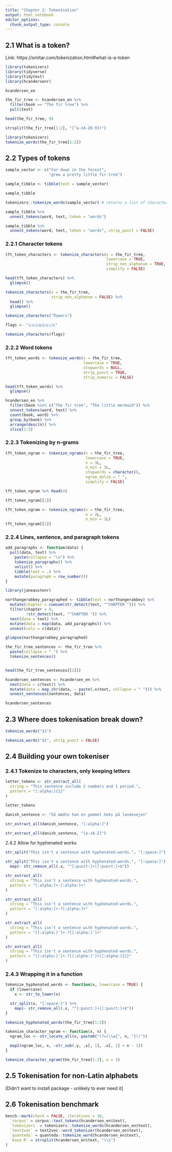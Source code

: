 ```yaml
---
title: "Chapter 2: Tokenisation"
output: html_notebook
editor_options: 
  chunk_output_type: console
---
```


## 2.1 What is a token?

Link: https://smltar.com/tokenization.html#what-is-a-token

```r
library(tokenizers)
library(tidyverse)
library(tidytext)
library(hcandersenr)

hcandersen_en

```

```r

the_fir_tree <- hcandersen_en %>%
  filter(book == "The fir tree") %>%
  pull(text)

head(the_fir_tree, 9)
```

```r
strsplit(the_fir_tree[1:2], "[^a-zA-Z0-9]+")
```

```r
library(tokenizers)
tokenize_words(the_fir_tree[1:2])
```

## 2.2 Types of tokens


```r
sample_vector <- c("Far down in the forest",
                   "grew a pretty little fir-tree")

sample_tibble <- tibble(text = sample_vector)

sample_tibble
```


```r
tokenizers::tokenize_words(sample_vector) # returns a list of character vectors
```

```r
sample_tibble %>%
  unnest_tokens(word, text, token = "words")
```

```r
sample_tibble %>%
  unnest_tokens(word, text, token = "words", strip_punct = FALSE)
```

### 2.2.1 Character tokens

```r
tft_token_characters <- tokenize_characters(x = the_fir_tree,
                                            lowercase = TRUE,
                                            strip_non_alphanum = TRUE,
                                            simplify = FALSE)

head(tft_token_characters) %>%
  glimpse()
```

```r
tokenize_characters(x = the_fir_tree,
                    strip_non_alphanum = FALSE) %>%
  head() %>%
  glimpse()
```

```r
tokenize_characters("ﬂowers")
```

```r
flags <- "🇨🇦🇦🇶🇪🇺🇯🇵"

tokenize_characters(flags)
```
### 2.2.2 Word tokens

```r
tft_token_words <- tokenize_words(x = the_fir_tree,
                                  lowercase = TRUE,
                                  stopwords = NULL,
                                  strip_punct = TRUE,
                                  strip_numeric = FALSE)
```


```r
head(tft_token_words) %>%
  glimpse()
```

```r
hcandersen_en %>%
  filter(book %in% c("The fir tree", "The little mermaid")) %>%
  unnest_tokens(word, text) %>%
  count(book, word) %>%
  group_by(book) %>%
  arrange(desc(n)) %>%
  slice(1:5)
```

### 2.2.3 Tokenizing by n-grams

```r
tft_token_ngram <- tokenize_ngrams(x = the_fir_tree,
                                   lowercase = TRUE,
                                   n = 3L,
                                   n_min = 3L,
                                   stopwords = character(),
                                   ngram_delim = " ",
                                   simplify = FALSE)

tft_token_ngram %>% head(4)
```
```r
tft_token_ngram[[1]]
```

```r
tft_token_ngram <- tokenize_ngrams(x = the_fir_tree,
                                   n = 2L,
                                   n_min = 1L)
tft_token_ngram[[1]]
```


### 2.2.4 Lines, sentence, and paragraph tokens

```r
add_paragraphs <- function(data) {
  pull(data, text) %>%
    paste(collapse = "\n") %>%
    tokenize_paragraphs() %>%
    unlist() %>%
    tibble(text = .) %>%
    mutate(paragraph = row_number())
}
```

```r
library(janeaustenr)

northangerabbey_paragraphed <- tibble(text = northangerabbey) %>%
  mutate(chapter = cumsum(str_detect(text, "^CHAPTER "))) %>%
  filter(chapter > 0,
         !str_detect(text, "^CHAPTER ")) %>%
  nest(data = text) %>%
  mutate(data = map(data, add_paragraphs)) %>%
  unnest(cols = c(data))

glimpse(northangerabbey_paragraphed)
```
```r
the_fir_tree_sentences <- the_fir_tree %>%
  paste(collapse = " ") %>%
  tokenize_sentences()


head(the_fir_tree_sentences[[1]])
```

```r
hcandersen_sentences <- hcandersen_en %>%
  nest(data = c(text)) %>%
  mutate(data = map_chr(data, ~ paste(.x$text, collapse = " "))) %>%
  unnest_sentences(sentences, data)

hcandersen_sentences
```

## 2.3 Where does tokenisation break down?

```r
tokenize_words("$1")
```
```r
tokenize_words("$1", strip_punct = FALSE)
```

## 2.4 Building your own tokeniser

### 2.4.1  Tokenize to characters, only keeping letters


```r
letter_tokens <- str_extract_all(
  string = "This sentence include 2 numbers and 1 period.",
  pattern = "[:alpha:]{1}"
)

letter_tokens
```

```r
danish_sentence <- "Så mødte han en gammel heks på landevejen"

str_extract_all(danish_sentence, "[:alpha:]")
```

```r
str_extract_all(danish_sentence, "[a-zA-Z]")
```

2.4.2 Allow for hyphenated works

```r
str_split("This isn't a sentence with hyphenated-words.", "[:space:]")
```

```r
str_split("This isn't a sentence with hyphenated-words.", "[:space:]") %>%
  map(~ str_remove_all(.x, "^[:punct:]+|[:punct:]+$"))
```

```r
str_extract_all(
  string = "This isn't a sentence with hyphenated-words.",
  pattern = "[:alpha:]+-[:alpha:]+"
)
```

```r
str_extract_all(
  string = "This isn't a sentence with hyphenated-words.",
  pattern = "[:alpha:]+-?[:alpha:]+"
)
```

```r
str_extract_all(
  string = "This isn't a sentence with hyphenated-words.",
  pattern = "[[:alpha:]']+-?[[:alpha:]']+"
)
```

```r
str_extract_all(
  string = "This isn't a sentence with hyphenated-words.",
  pattern = "[[:alpha:]']+-?[[:alpha:]']+|[:alpha:]{1}"
)
```

### 2.4.3 Wrapping it in a function

```r
tokenize_hyphenated_words <- function(x, lowercase = TRUE) {
  if (lowercase)
    x <- str_to_lower(x)

  str_split(x, "[:space:]") %>%
    map(~ str_remove_all(.x, "^[:punct:]+|[:punct:]+$"))
}

tokenize_hyphenated_words(the_fir_tree[1:3])
```

```r
tokenize_character_ngram <- function(x, n) {
  ngram_loc <- str_locate_all(x, paste0("(?=(\\w{", n, "}))"))

  map2(ngram_loc, x, ~str_sub(.y, .x[, 1], .x[, 1] + n - 1))
}

tokenize_character_ngram(the_fir_tree[1:3], n = 3)
```

## 2.5 Tokenisation for non-Latin alphabets

[Didn't want to install package - unlikely to ever need it]

## 2.6 Tokenisation benchmark

```r
bench::mark(check = FALSE, iterations = 10,
  `corpus` = corpus::text_tokens(hcandersen_en$text),
  `tokenizers` = tokenizers::tokenize_words(hcandersen_en$text),
  `text2vec` = text2vec::word_tokenizer(hcandersen_en$text),
  `quanteda` = quanteda::tokenize_word(hcandersen_en$text),
  `base R` = strsplit(hcandersen_en$text, "\\s")
)
```

